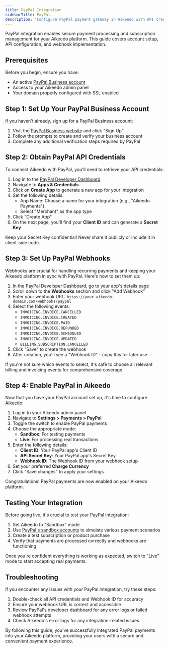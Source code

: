 ```yaml
---
title: PayPal Integration
sidebarTitle: PayPal
description: 'Configure PayPal payment gateway in Aikeedo with API credentials, webhooks, and subscription handling for secure online payments.'
---
```


PayPal integration enables secure payment processing and subscription management for your Aikeedo platform. This guide covers account setup, API configuration, and webhook implementation.

## Prerequisites

Before you begin, ensure you have:

- An active [PayPal Business account](https://www.paypal.com/us/business)
- Access to your Aikeedo admin panel
- Your domain properly configured with SSL enabled

## Step 1: Set Up Your PayPal Business Account

If you haven't already, sign up for a PayPal Business account:

1. Visit the [PayPal Business website](https://www.paypal.com/us/business) and click "Sign Up"
2. Follow the prompts to create and verify your business account
3. Complete any additional verification steps required by PayPal

## Step 2: Obtain PayPal API Credentials

To connect Aikeedo with PayPal, you'll need to retrieve your API credentials:

1. Log in to the [PayPal Developer Dashboard](https://developer.paypal.com/dashboard/)
2. Navigate to **Apps & Credentials**
3. Click on **Create App** to generate a new app for your integration
4. Set the following details:
   - App Name: Choose a name for your integration (e.g., "Aikeedo Payments")
   - Select "Merchant" as the app type
5. Click "Create App"
6. On the next page, you'll find your **Client ID** and can generate a **Secret Key**

<Note>
  Keep your Secret Key confidential! Never share it publicly or include it in client-side code.
</Note>

## Step 3: Set Up PayPal Webhooks

Webhooks are crucial for handling recurring payments and keeping your Aikeedo platform in sync with PayPal. Here's how to set them up:

1. In the PayPal Developer Dashboard, go to your app's details page
2. Scroll down to the **Webhooks** section and click "Add Webhook"
3. Enter your webhook URL: `https://your-aikeedo-domain.com/webhooks/paypal`
4. Select the following events:
   - `INVOICING.INVOICE.CANCELLED`
   - `INVOICING.INVOICE.CREATED`
   - `INVOICING.INVOICE.PAID`
   - `INVOICING.INVOICE.REFUNDED`
   - `INVOICING.INVOICE.SCHEDULED`
   - `INVOICING.INVOICE.UPDATED`
   - `BILLING.SUBSCRIPTION.CANCELLED`
5. Click "Save" to create the webhook
6. After creation, you'll see a "Webhook ID" - copy this for later use

<Tip>
  If you're not sure which events to select, it's safe to choose all relevant billing and invoicing events for comprehensive coverage.
</Tip>

## Step 4: Enable PayPal in Aikeedo

Now that you have your PayPal account set up, it's time to configure Aikeedo:

1. Log in to your Aikeedo admin panel
2. Navigate to **Settings > Payments > PayPal**
3. Toggle the switch to enable PayPal payments
4. Choose the appropriate mode:
   - **Sandbox**: For testing payments
   - **Live**: For processing real transactions
5. Enter the following details:
   - **Client ID**: Your PayPal app's Client ID
   - **API Secret Key**: Your PayPal app's Secret Key
   - **Webhook ID**: The Webhook ID from your webhook setup
6. Set your preferred **Charge Currency**
7. Click "Save changes" to apply your settings

<Check>
  Congratulations! PayPal payments are now enabled on your Aikeedo platform.
</Check>

## Testing Your Integration

Before going live, it's crucial to test your PayPal integration:

1. Set Aikeedo to "Sandbox" mode
2. Use [PayPal's sandbox accounts](https://developer.paypal.com/tools/sandbox/accounts/) to simulate various payment scenarios
3. Create a test subscription or product purchase
4. Verify that payments are processed correctly and webhooks are functioning

Once you're confident everything is working as expected, switch to "Live" mode to start accepting real payments.

## Troubleshooting

If you encounter any issues with your PayPal integration, try these steps:

1. Double-check all API credentials and Webhook ID for accuracy
2. Ensure your webhook URL is correct and accessible
3. Review PayPal's developer dashboard for any error logs or failed webhook attempts
4. Check Aikeedo's error logs for any integration-related issues


By following this guide, you've successfully integrated PayPal payments into your Aikeedo platform, providing your users with a secure and convenient payment experience.